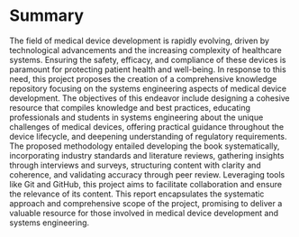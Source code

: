# Summary

<!--
Old content of this section:

This project delves into the intricacies of defining and managing content in online reference books, particularly focusing on the domain of medical device systems engineering. The study employs Systems Engineering principles to analyze and propose a methodology for efficiently defining content and a system for managing it.

-->

The field of medical device development is rapidly evolving, driven by technological advancements and the increasing complexity of healthcare systems. Ensuring the safety, efficacy, and compliance of these devices is paramount for protecting patient health and well-being. In response to this need, this project proposes the creation of a comprehensive knowledge repository focusing on the systems engineering aspects of medical device development. The objectives of this endeavor include designing a cohesive resource that compiles knowledge and best practices, educating professionals and students in systems engineering about the unique challenges of medical devices, offering practical guidance throughout the device lifecycle, and deepening understanding of regulatory requirements. The proposed methodology entailed developing the book systematically, incorporating industry standards and literature reviews, gathering insights through interviews and surveys, structuring content with clarity and coherence, and validating accuracy through peer review. Leveraging tools like Git and GitHub, this project aims to facilitate collaboration and ensure the relevance of its content. This report encapsulates the systematic approach and comprehensive scope of the project, promising to deliver a valuable resource for those involved in medical device development and systems engineering.
